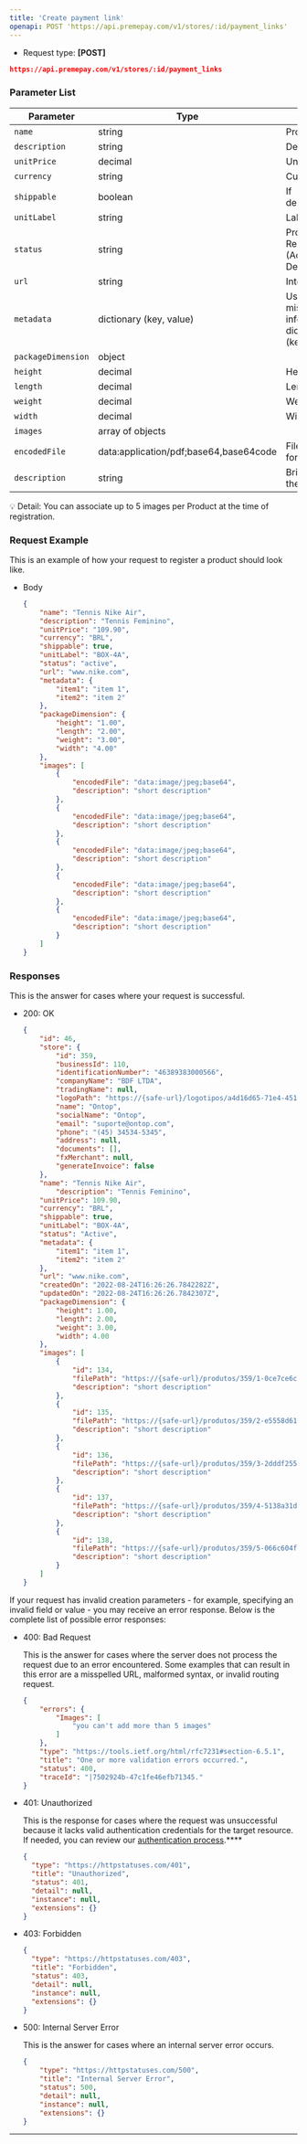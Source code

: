```yaml
---
title: 'Create payment link'
openapi: POST 'https://api.premepay.com/v1/stores/:id/payment_links'
---
```


* Request type: **\[POST]**

```json
https://api.premepay.com/v1/stores/:id/payment_links 
```

### Parameter List

| Parameter          | Type                                   | Description                                                              | Required |
| ------------------ | -------------------------------------- | ------------------------------------------------------------------------ | -------- |
| `name`             | string                                 | Product name                                                             | Yes      |
| `description`      | string                                 | Description                                                              | No       |
| `unitPrice`        | decimal                                | Unit price                                                               | No       |
| `currency`         | string                                 | Currency                                                                 | No       |
| `shippable`        | boolean                                | If deliverable/physical                                                  | No       |
| `unitLabel`        | string                                 | Label Description                                                        | No       |
| `status`           | string                                 | Product Registration Status (Active, Disabled, Deleted)                  | No       |
| `url`              | string                                 | Internet                                                                 | No       |
| `metadata`         | dictionary (key, value)                | Used to save miscellaneous information in dictionary format (key, value) | No       |
| `packageDimension` | object                                 |                                                                          | No       |
| `height`           | decimal                                | Height                                                                   |          |
| `length`           | decimal                                | Length                                                                   |          |
| `weight`           | decimal                                | Weight                                                                   |          |
| `width`            | decimal                                | Width                                                                    |          |
| `images`           | array of objects                       |                                                                          |          |
| `encodedFile`      | data:application/pdf;base64,base64code | File in base64 format                                                    | No       |
| `description`      | string                                 | Brief description of the product image                                   | No       |


<aside>
💡 Detail: You can associate up to 5 images per Product at the time of registration.

</aside>

### Request Example

This is an example of how your request to register a product should look like.

- Body
    
    ```json
    {
    	"name": "Tennis Nike Air",
    	"description": "Tennis Feminino",
    	"unitPrice": "109.90",
    	"currency": "BRL",
    	"shippable": true,
    	"unitLabel": "BOX-4A",
    	"status": "active",
    	"url": "www.nike.com",
    	"metadata": {
    		"item1": "item 1",
    		"item2": "item 2"
    	},
    	"packageDimension": {
    		"height": "1.00",
    		"length": "2.00",
    		"weight": "3.00",
    		"width": "4.00"
    	},
    	"images": [
    		{
    			"encodedFile": "data:image/jpeg;base64",
    			"description": "short description"
    		},
    		{
    			"encodedFile": "data:image/jpeg;base64",
    			"description": "short description"
    		},
    		{
    			"encodedFile": "data:image/jpeg;base64",
    			"description": "short description"
    		},
    		{
    			"encodedFile": "data:image/jpeg;base64",
    			"description": "short description"
    		},
    		{
    			"encodedFile": "data:image/jpeg;base64",
    			"description": "short description"
    		}
    	]
    }
    ```
    

### **Responses**

This is the answer for cases where your request is successful.

- 200: OK
    
    ```json
    {
        "id": 46,
        "store": {
            "id": 359,
            "businessId": 110,
            "identificationNumber": "46389383000566",
            "companyName": "BDF LTDA",
            "tradingName": null,
            "logoPath": "https://{safe-url}/logotipos/a4d16d65-71e4-4514-b9e7-067fbdadd051.png",
            "name": "Ontop",
            "socialName": "Ontop",
            "email": "suporte@ontop.com",
            "phone": "(45) 34534-5345",
            "address": null,
            "documents": [],
            "fxMerchant": null,
            "generateInvoice": false
        },
        "name": "Tennis Nike Air",
    		"description": "Tennis Feminino",
        "unitPrice": 109.90,
        "currency": "BRL",
        "shippable": true,
        "unitLabel": "BOX-4A",
        "status": "Active",
        "metadata": {
            "item1": "item 1",
            "item2": "item 2"
        },
        "url": "www.nike.com",
        "createdOn": "2022-08-24T16:26:26.7842282Z",
        "updatedOn": "2022-08-24T16:26:26.7842307Z",
        "packageDimension": {
            "height": 1.00,
            "length": 2.00,
            "weight": 3.00,
            "width": 4.00
        },
        "images": [
            {
                "id": 134,
                "filePath": "https://{safe-url}/produtos/359/1-0ce7ce6c-4136-4e96-9293-d2a32c356182.png",
                "description": "short description"
            },
            {
                "id": 135,
                "filePath": "https://{safe-url}/produtos/359/2-e5558d61-339f-4137-af12-fb683fa6fe6d.png",
                "description": "short description"
            },
            {
                "id": 136,
                "filePath": "https://{safe-url}/produtos/359/3-2dddf255-da38-437f-b994-bc2903fdf722.png",
                "description": "short description"
            },
            {
                "id": 137,
                "filePath": "https://{safe-url}/produtos/359/4-5138a31d-6985-4c26-9bc9-27764898a106.png",
                "description": "short description"
            },
            {
                "id": 138,
                "filePath": "https://{safe-url}/produtos/359/5-066c604f-2222-460a-b9d0-a2de80f782cf.png",
                "description": "short description"
            }
        ]
    }
    ```
    

If your request has invalid creation parameters - for example, specifying an invalid field or value - you may receive an error response. Below is the complete list of possible error responses:

- 400: Bad Request
    
    This is the answer for cases where the server does not process the request due to an error encountered. Some examples that can result in this error are a misspelled URL, malformed syntax, or invalid routing request.
    
    ```json
    {
        "errors": {
            "Images": [
                "you can't add more than 5 images"
            ]
        },
        "type": "https://tools.ietf.org/html/rfc7231#section-6.5.1",
        "title": "One or more validation errors occurred.",
        "status": 400,
        "traceId": "|7502924b-47c1fe46efb71345."
    }
    ```
    
- 401: Unauthorized
    
    This is the response for cases where the request was unsuccessful because it lacks valid authentication credentials for the target resource.
    If needed, you can review our [authentication process](https://www.notion.so/Authentication-c941a0cb8e2647b187d87fcf8a314b37?pvs=21).****
    
    ```json
    {
      "type": "https://httpstatuses.com/401",
      "title": "Unauthorized",
      "status": 401,
      "detail": null,
      "instance": null,
      "extensions": {}
    }
    ```
    
- 403: Forbidden
    
    ```json
    {
      "type": "https://httpstatuses.com/403",
      "title": "Forbidden",
      "status": 403,
      "detail": null,
      "instance": null,
      "extensions": {}
    }
    ```
    
- 500: Internal Server Error
    
    This is the answer for cases where an internal server error occurs.
    
    ```json
    {
        "type": "https://httpstatuses.com/500",
        "title": "Internal Server Error",
        "status": 500,
        "detail": null,
        "instance": null,
        "extensions": {}
    }
    ```
    

---